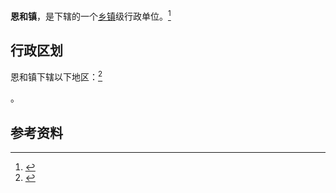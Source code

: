 {{中国乡级行政区|64/05/21/104/000}}

'''恩和镇'''，是{{PRC admin/fullname|64/05/21/104/000|3}}下辖的一个[[乡镇|乡镇]]级行政单位。<ref>{{PRC admin/ref sgc|{{PRC admin/parent|64/05/21/104/000}}}}</ref>

== 行政区划 ==

恩和镇下辖以下地区：<ref>{{PRC admin/ref sgc|64/05/21/104/000}}</ref>

{{PRC admin/children|64/05/21/104/000}}。

== 参考资料 ==

{{reflist}}

{{行政区划小作品}}
{{PRC admin/navcat|64/05/21/104/000}}
